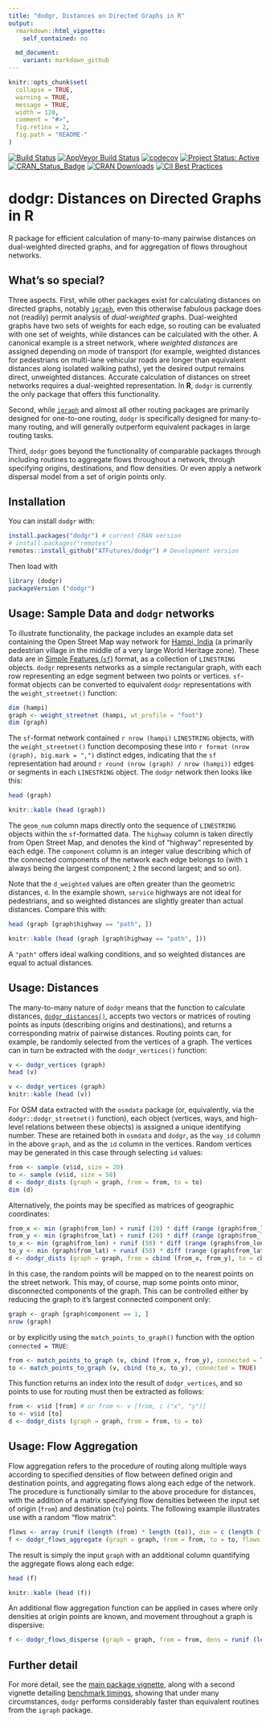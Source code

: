 ```yaml
---
title: "dodgr, Distances on Directed Graphs in R"
output:
  rmarkdown::html_vignette:
    self_contained: no

  md_document:
    variant: markdown_github
---
```


<!-- README.md is generated from README.Rmd. Please edit that file -->

```r
knitr::opts_chunk$set(
  collapse = TRUE,
  warning = TRUE,
  message = TRUE,
  width = 120,
  comment = "#>",
  fig.retina = 2,
  fig.path = "README-"
)
```

[![Build Status](https://travis-ci.org/ATFutures/dodgr.svg)](https://travis-ci.org/ATFutures/dodgr) 
[![AppVeyor Build Status](https://ci.appveyor.com/api/projects/status/github/ATFutures/dodgr?branch=master&svg=true)](https://ci.appveyor.com/project/ATFutures/dodgr)
[![codecov](https://codecov.io/gh/ATFutures/dodgr/branch/master/graph/badge.svg)](https://codecov.io/gh/ATFutures/dodgr)
[![Project Status: Active](http://www.repostatus.org/badges/latest/active.svg)](http://www.repostatus.org/#active)
[![CRAN_Status_Badge](http://www.r-pkg.org/badges/version/dodgr)](https://cran.r-project.org/package=dodgr) 
[![CRAN Downloads](http://cranlogs.r-pkg.org/badges/grand-total/dodgr?color=orange)](https://cran.r-project.org/package=dodgr)
[![CII Best Practices](https://bestpractices.coreinfrastructure.org/projects/1396/badge)](https://bestpractices.coreinfrastructure.org/projects/1396)

# dodgr: Distances on Directed Graphs in R

R package for efficient calculation of many-to-many pairwise distances on
dual-weighted directed graphs, and for aggregation of flows throughout networks.

## What's so special?

Three aspects. First, while other packages exist for calculating distances on
directed graphs, notably [`igraph`](https://igraph.org/r), even this otherwise
fabulous package does not (readily) permit analysis of *dual-weighted* graphs.
Dual-weighted graphs have two sets of weights for each edge, so routing can be
evaluated with one set of weights, while distances can be calculated with the
other.  A canonical example is a street network, where *weighted distances* are
assigned depending on mode of transport (for example, weighted distances for
pedestrians on multi-lane vehicular roads are longer than equivalent distances
along isolated walking paths), yet the desired output remains direct, unweighted
distances. Accurate calculation of distances on street networks requires a
dual-weighted representation. In **R**, `dodgr` is currently the only package
that offers this functionality.

Second, while [`igraph`](https://igraph.org/r) and almost all other routing
packages are primarily designed for one-to-one routing, `dodgr` is specifically
designed for many-to-many routing, and will generally outperform equivalent
packages in large routing tasks.

Third, `dodgr` goes beyond the functionality of comparable packages through
including routines to aggregate flows throughout a network, through specifying
origins, destinations, and flow densities. Or even apply a network dispersal
model from a set of origin points only.


## Installation

You can install `dodgr` with:
```r
install.packages("dodgr") # current CRAN version
# install.packages("remotes")
remotes::install_github("ATFutures/dodgr") # Development version
```
Then load with
```r
library (dodgr)
packageVersion ("dodgr")
```

## Usage: Sample Data and `dodgr` networks

To illustrate functionality, the package includes an example data set containing
the Open Street Map way network for [Hampi,
India](https://www.openstreetmap.org/#map=15/15.3368/76.4601) (a primarily
pedestrian village in the middle of a very large World Heritage zone). These
data are in [Simple Features (`sf`)](https://cran.r-project.org/package=sf)
format, as a collection of `LINESTRING` objects. `dodgr` represents networks as
a simple rectangular graph, with each row representing an edge segment between
two points or vertices. `sf`-format objects can be converted to equivalent
`dodgr` representations with the `weight_streetnet()` function:
```r
dim (hampi)
graph <- weight_streetnet (hampi, wt_profile = "foot")
dim (graph)
```
The `sf`-format network contained `r nrow (hampi)` `LINESTRING` objects, with
the `weight_streetnet()` function decomposing these into `r format (nrow (graph),
big.mark = ",")` distinct edges, indicating that the `sf` representation had
around `r round (nrow (graph) / nrow (hampi))` edges or segments in each
`LINESTRING` object. The `dodgr` network then looks like this:
```r
head (graph)
```
```r
knitr::kable (head (graph))
```

The `geom_num` column maps directly onto the sequence of `LINESTRING` objects
within the `sf`-formatted data.  The `highway` column is taken directly from
Open Street Map, and denotes the kind of "highway" represented by each edge. The
`component` column is an integer value describing which of the connected
components of the network each edge belongs to (with `1` always being the
largest component; `2` the second largest; and so on).

Note that the `d_weighted` values are often greater than the geometric
distances, `d`. In the example shown, `service` highways are not ideal for
pedestrians, and so weighted distances are slightly greater than actual
distances. Compare this with:
```r
head (graph [graph$highway == "path", ])
```
```r
knitr::kable (head (graph [graph$highway == "path", ]))
```

A `"path"` offers ideal walking conditions, and so weighted distances are equal
to actual distances.





## Usage: Distances

The many-to-many nature of `dodgr` means that the function to calculate
distances,
[`dodgr_distances()`](https://atfutures.github.io/dodgr/reference/dodgr_distances.html),
accepts two vectors or matrices of routing points as inputs (describing origins
and destinations), and returns a corresponding matrix of pairwise distances.
Routing points can, for example, be randomly selected from the vertices of a
graph. The vertices can in turn be extracted with the `dodgr_vertices()`
function:
```r
v <- dodgr_vertices (graph)
head (v)
```
```r
v <- dodgr_vertices (graph)
knitr::kable (head (v))
```

For OSM data extracted with the `osmdata` package (or, equivalently, via the
`dodgr::dodgr_streetnet()` function), each object (vertices, ways, and
high-level relations between these objects) is assigned a unique identifying
number. These are retained both in `osmdata` and `dodgr`, as the `way_id` column
in the above `graph`, and as the `id` column in the vertices. Random vertices
may be generated in this case through selecting `id` values:
```r
from <- sample (v$id, size = 20)
to <- sample (v$id, size = 50)
d <- dodgr_dists (graph = graph, from = from, to = to)
dim (d)
```
Alternatively, the points may be specified as matrices of geographic
coordinates:
```r
from_x <- min (graph$from_lon) + runif (20) * diff (range (graph$from_lon))
from_y <- min (graph$from_lat) + runif (20) * diff (range (graph$from_lat))
to_x <- min (graph$from_lon) + runif (50) * diff (range (graph$from_lon))
to_y <- min (graph$from_lat) + runif (50) * diff (range (graph$from_lat))
d <- dodgr_dists (graph = graph, from = cbind (from_x, from_y), to = cbind (to_x, to_y))
```
In this case, the random points will be mapped on to the nearest points on the
street network. This may, of course, map some points onto minor, disconnected
components of the graph. This can be controlled either by reducing the graph to
it's largest connected component only:
```r
graph <- graph [graph$component == 1, ]
nrow (graph)
```
or by explicitly using the `match_points_to_graph()` function with the option
`connected = TRUE`:
```r
from <- match_points_to_graph (v, cbind (from_x, from_y), connected = TRUE)
to <- match_points_to_graph (v, cbind (to_x, to_y), connected = TRUE)
```
This function returns an index into the result of `dodgr_vertices`, and so
points to use for routing must then be extracted as follows:
```r
from <- v$id [from] # or from <- v [from, c ("x", "y")]
to <- v$id [to]
d <- dodgr_dists (graph = graph, from = from, to = to)
```

## Usage: Flow Aggregation

Flow aggregation refers to the procedure of routing along multiple ways
according to specified densities of flow between defined origin and destination
points, and aggregating flows along each edge of the network. The procedure is
functionally similar to the above procedure for distances, with the addition of
a matrix specifying flow densities between the input set of origin (`from`) and
destination (`to`) points. The following example illustrates use with a random
"flow matrix":

```r
flows <- array (runif (length (from) * length (to)), dim = c (length (from), length (to)))
f <- dodgr_flows_aggregate (graph = graph, from = from, to = to, flows = flows)
```
The result is simply the input `graph` with an additional column quantifying
the aggregate flows along each edge:
```r
head (f)
```
```r
knitr::kable (head (f))
```

An additional flow aggregation function can be applied in cases where only
densities at origin points are known, and movement throughout a graph is
dispersive:

```r
f <- dodgr_flows_disperse (graph = graph, from = from, dens = runif (length (from)))
```

## Further detail

For more detail, see the
[main package vignette](https://atfutures.github.io/dodgr/articles/dodgr.html),
along with a second vignette detailing
[benchmark timings](https://atfutures.github.io/dodgr/articles/benchmark.html),
showing that under many circumstances, `dodgr` performs considerably faster than
equivalent routines from the `igraph` package.
